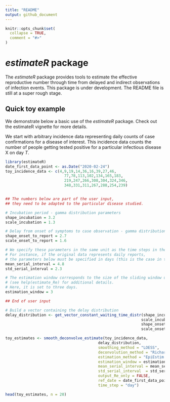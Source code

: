 ```yaml
---
title: "README"
output: github_document
---
```


```r
knitr::opts_chunk$set(
  collapse = TRUE,
  comment = "#>"
)
```

# *estimateR* package

The *estimateR* package provides tools to estimate the effective reproductive number through time from delayed and indirect observations of infection events.
This package is under development. 
The README file is still at a super rough stage.


## Quick toy example

We demonstrate below a basic use of the *estimateR* package. Check out the estimateR vignette for more details.

We start with arbitrary incidence data representing daily counts of case confirmations for a disease of interest.
This incidence data counts the number of people getting tested positive for a particular infectious disease X on day *T*.

```r
library(estimateR)
date_first_data_point <- as.Date("2020-02-24")
toy_incidence_data <- c(4,9,19,14,36,16,39,27,46,
                          77,78,113,102,134,165,183,
                          219,247,266,308,304,324,346,
                          348,331,311,267,288,254,239)


## The numbers below are part of the user input, 
## they need to be adapted to the particular disease studied.

# Incubation period - gamma distribution parameters
shape_incubation = 3.2 
scale_incubation = 1.3

# Delay from onset of symptoms to case observation - gamma distribution parameters
shape_onset_to_report = 2.7
scale_onset_to_report = 1.6

# We specify these parameters in the same unit as the time steps in the original observation data.
# For instance, if the original data represents daily reports,
# the parameters below must be specified in days (this is the case in this toy example).
mean_serial_interval = 4.8
std_serial_interval = 2.3

# The estimation window corresponds to the size of the sliding window used in EpiEstim
# (see help(estimate_Re) for additional details.
# Here, it is set to three days.
estimation_window = 3 

## End of user input

# Build a vector containing the delay distribution
delay_distribution <- get_vector_constant_waiting_time_distr(shape_incubation,
                                                            scale_incubation,
                                                            shape_onset_to_report,
                                                            scale_onset_to_report)

toy_estimates <- smooth_deconvolve_estimate(toy_incidence_data,
                                         delay_distribution,
                                         smoothing_method = "LOESS",
                                         deconvolution_method = "Richardson-Lucy delay distribution",
                                         estimation_method = "EpiEstim sliding window",
                                         estimation_window = estimation_window,
                                         mean_serial_interval = mean_serial_interval,
                                         std_serial_interval  = std_serial_interval,
                                         output_Re_only = FALSE,
                                         ref_date = date_first_data_point,
                                         time_step = "day")

head(toy_estimates, n = 20)
```



